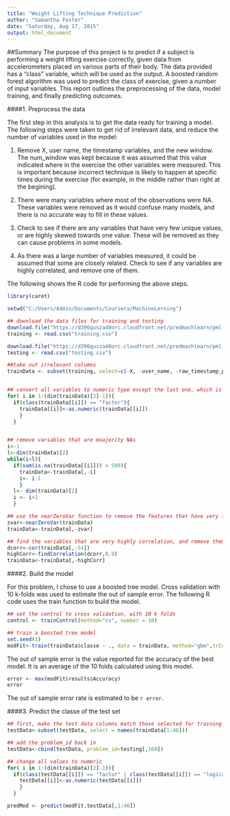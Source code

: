 ```yaml
---
title: "Weight Lifting Technique Prediction"
author: "Samantha Foster"
date: "Saturday, Aug 17, 2015"
output: html_document
---
```


##Summary
The purpose of this project is to predict if a subject is performing a weight lifting exercise correctly, given data from accelerometers placed on various parts of their body.  The data provided has a "class" variable, which will be used as the output.  A boosted random forest algorithm was used to predict the class of exercise, given a number of input variables.  This report outlines the preprocessing of the data, model training, and finally predicting outcomes. 

####1. Preprocess the data

The first step in this analysis is to get the data ready for training a model.  The following steps were taken to get rid of irrelevant data, and reduce the number of variables used in the model:

1. Remove X, user name, the timestamp variables, and the new window.  The num_window was kept because it was assumed that this value indicated where in the exercise the other variables were measured.  This is important because incorrect technique is likely to happen at specific times during the exercise (for example, in the middle rather than right at the begining).

2. There were many variables where most of the observations were NA.  These variables were removed as it would confuse many models, and there is no accurate way to fill in these values.

3. Check to see if there are any variables that have very few unique values, or are highly skewed towards one value.  These will be removed as they can cause problems in some models.

4. As there was a large number of variables measured, it could be assumed that some are closely related.  Check to see if any variables are highly correlated, and remove one of them.  

The following shows the R code for performing the above steps.

```r
library(caret)

setwd("C:/Users/Admin/Documents/Coursera/MachineLerning")

## download the data files for training and testing 
download.file("https://d396qusza40orc.cloudfront.net/predmachlearn/pml-training.csv",destfile="training.csv",method="curl")
training <- read.csv("training.csv")

download.file("https://d396qusza40orc.cloudfront.net/predmachlearn/pml-testing.csv",destfile="testing.csv",method="curl")
testing <- read.csv("testing.csv")

##take out irrelevant columns
trainData <- subset(training, select=c(-X, -user_name, -raw_timestamp_part_1, -raw_timestamp_part_2, -cvtd_timestamp, -new_window))


## convert all variables to numeric type except the last one, which is the classe
for( i in 1:(dim(trainData)[2]-1)){
  if(class(trainData[[i]]) == "factor"){
    trainData[[i]]<-as.numeric(trainData[[i]])
    }
  }


## remove variables that are moajority NAs
i<-1
l<-dim(trainData)[2]
while(i<l){
  if(sum(is.na(trainData[[i]])) > 500){
    trainData<-trainData[,-i]
    i<- i-1
    }
  l<- dim(trainData)[2]
  i <- i+1
  }

## use the nearZeroVar function to remove the features that have very few unique values and are highly skewed
zvar<-nearZeroVar(trainData)
trainData<-trainData[,-zvar]

## find the variables that are very highly correlation, and remove them
dcorr<-cor(trainData[,-54])
highCorr<-findCorrelation(dcorr,0.9)
trainData<-trainData[,-highCorr]

```

####2. Build the model

For this problem, I chose to use a boosted tree model.  Cross validation with 10 k-folds was used to estimate the out of sample error.  The following R code uses the train function to build the model. 

```r

## set the control to cross validation, with 10 k folds
control <- trainControl(method="cv", number = 10)

## train a boosted tree model
set.seed(1)
modFit<-train(trainData$classe ~ ., data = trainData, method="gbm",trControl = control, verbose=FALSE)

```

The out of sample error is the value reported for the accuracy of the best model. It is an average of the 10 folds calculated using this model.  

```r
error <- max(modFit$results$Accuracy)
error
```
The out of sample error rate is estimated to be `r error`.

####3. Predict the classe of the test set
```r

## first, make the test data columns match those selected for training
testData<-subset(testData, select = names(trainData[1:46]))

## add the problem_id back in
testData<-cbind(testData, problem_id=testing[,160])

## change all values to numeric
for( i in 1:(dim(trainData)[2]-1)){
  if(class(testData[[i]]) == "factor" | class(testData[[i]]) == "logical"){
    testData[[i]]<-as.numeric(testData[[i]])
    }
  }

predMod <- predict(modFit,testData[,1:46])

```
